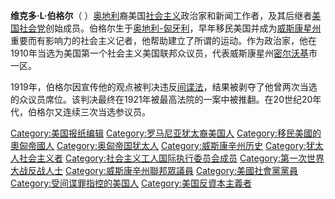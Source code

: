 '''维克多·L·伯格尔'''（{{lang-en|Victor Luitpold Berger}} {{bd|1860年|2月28日|1929年|8月7日}}）[[奥地利|奥地利]]裔美国[[社会主义|社会主义]]政治家和新闻工作者，{{le|美国社会民主党|Social Democratic Party of America }}及其后继者[[美国社会党_(1901年)|美国社会党]]创始成员。伯格尔生于[[奥匈帝国|奥地利-匈牙利]]，早年移民美国并成为[[威斯康星州|威斯康星州]]重要而有影响力的社会主义记者，他帮助建立了所谓的{{le|下水道社会主义|Sewer Socialism}}运动。作为政治家，他在1910年当选为美国第一个社会主义美国联邦众议员，代表威斯康星州[[密尔沃基|密尔沃基]]市一区。

1919年，伯格尔因宣传他的{{le|反干预主义|Non-interventionism}}观点被判决违反[[美国1917年间谍法|间谍法]]，结果被剥夺了他曾两次当选的众议员席位。该判决最终在1921年被最高法院的{{le|伯格尔诉美利坚合众国|Berger v. United States}}一案中被推翻。在20世纪20年代，伯格尔又连续三次当选参议员。

[[Category:美国报纸编辑|Category:美国报纸编辑]]
[[Category:罗马尼亚犹太裔美国人|Category:罗马尼亚犹太裔美国人]]
[[Category:移民美國的奧匈帝國人|Category:移民美國的奧匈帝國人]]
[[Category:奥匈帝国犹太人|Category:奥匈帝国犹太人]]
[[Category:威斯康辛州历史|Category:威斯康辛州历史]]
[[Category:犹太人社会主义者|Category:犹太人社会主义者]]
[[Category:社会主义工人国际执行委员会成员|Category:社会主义工人国际执行委员会成员]]
[[Category:第一次世界大战反战人士|Category:第一次世界大战反战人士]]
[[Category:威斯康辛州聯邦眾議員|Category:威斯康辛州聯邦眾議員]]
[[Category:美國社會黨黨員|Category:美國社會黨黨員]]
[[Category:受间谍罪指控的美国人|Category:受间谍罪指控的美国人]]
[[Category:美国反資本主義者|Category:美国反資本主義者]]